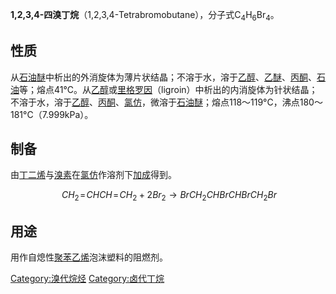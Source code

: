 {{Unreferenced|time=2022-01-31T14:45:57+00:00}}
{{Chembox
|ImageFile=1,2,3,4-Tetrabromobutane.svg
|NameEn=1,2,3,4-Tetrabromobutane
|Section1={{Chembox Identifiers
|CASNo=1529-68-6
|SMILES=BrCC(Br)C(Br)CBr
}}
|Section2={{Chembox Properties
|C=4|H=6|Br=4
}}
}}
'''1,2,3,4-四溴丁烷'''（1,2,3,4-Tetrabromobutane），分子式C<sub>4</sub>H<sub>6</sub>Br<sub>4</sub>。

==性质==
从[[石油醚|石油醚]]中析出的外消旋体为薄片状结晶；不溶于水，溶于[[乙醇|乙醇]]、[[乙醚|乙醚]]、[[丙酮|丙酮]]、[[石油|石油]]等；熔点41°C。从[[乙醇|乙醇]]或[[里格罗因|里格罗因]]（ligroin）中析出的内消旋体为针状结晶；不溶于水，溶于[[乙醇|乙醇]]、[[丙酮|丙酮]]、[[氯仿|氯仿]]，微溶于[[石油醚|石油醚]]；熔点118～119°C，沸点180～181°C（7.999kPa）。

==制备==
由[[丁二烯|丁二烯]]与[[溴素|溴素]]在[[氯仿|氯仿]]作溶剂下[[加成|加成]]得到。
:<math>\ CH_2\!=\!CHCH\!=\!CH_2+2Br_2\rightarrow BrCH_2CHBrCHBrCH_2Br</math>

==用途==
用作自熄性[[聚苯乙烯|聚苯乙烯]]泡沫塑料的阻燃剂。

[[Category:溴代烷烃|Category:溴代烷烃]]
[[Category:卤代丁烷|Category:卤代丁烷]]